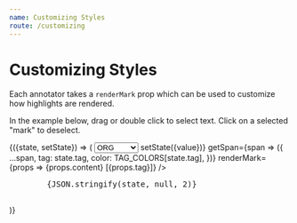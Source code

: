 ```yaml
---
name: Customizing Styles
route: /customizing
---
```


# Customizing Styles


Each annotator takes a `renderMark` prop which can be used to customize how highlights are rendered.

In the example below, drag or double click to select text. Click on a selected "mark" to deselect.

<Playground>
  <State initial={{value: [{start: 18, end: 28, tag: 'PERSON'}], tag: 'PERSON'}}>
{({state, setState}) => (
  <Card>
      <select onChange={e => setState({tag: e.target.value})} value={state.tag}>
        <option value="ORG">ORG</option>
        <option value="PERSON">PERSON</option>
      </select>
      <TextAnnotator
        style={{
          maxWidth: 500,
          lineHeight: 1.5,
        }}
        content={TEXT}
        value={state.value}
        onChange={value => setState({value})}
        getSpan={span => ({
          ...span,
          tag: state.tag,
          color: TAG_COLORS[state.tag],
        })}
        renderMark={props => <span style={{backgroundColor: 'red'}}>{props.content} [{props.tag}]</span>}
      />
       <pre style={{fontSize: 12, lineHeight: 1.2}}>
        {JSON.stringify(state, null, 2)}
      </pre>
    </Card>
)}
</State>
</Playground>
